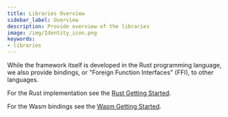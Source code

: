 ```yaml
---
title: Libraries Overview
sidebar_label: Overview
description: Provide overview of the libraries
image: /img/Identity_icon.png
keywords:
- libraries
---
```



<ZeroSixNotice/>

While the framework itself is developed in the Rust programming language, we also provide bindings, or "Foreign Function Interfaces" (FFI), to other languages.

For the Rust implementation see the [Rust Getting Started](./rust/getting_started.mdx).

For the Wasm bindings see the [Wasm Getting Started](./wasm/getting_started.mdx).